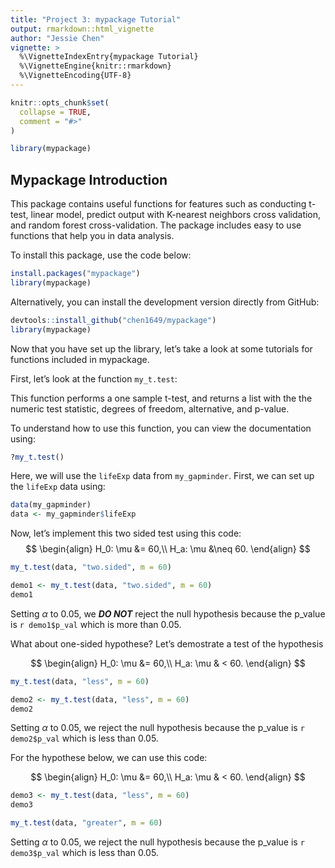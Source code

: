 ```yaml
---
title: "Project 3: mypackage Tutorial"
output: rmarkdown::html_vignette
author: "Jessie Chen"
vignette: >
  %\VignetteIndexEntry{mypackage Tutorial}
  %\VignetteEngine{knitr::rmarkdown}
  %\VignetteEncoding{UTF-8}
---
```


```r
knitr::opts_chunk$set(
  collapse = TRUE,
  comment = "#>"
)
```

```r
library(mypackage)
```

## Mypackage Introduction

This package contains useful functions for features such as conducting t-test, linear model, predict output with K-nearest neighbors cross validation, and random forest cross-validation. The package includes easy to use functions that help you in data analysis. 

To install this package, use the code below:
```r
install.packages("mypackage")
library(mypackage)
```

Alternatively, you can install the development version directly from GitHub:

```r
devtools::install_github("chen1649/mypackage")
library(mypackage)
```

Now that you have set up the library, let's take a look at some tutorials for functions included in mypackage.

First, let's look at the function `my_t.test`:

This function performs a one sample t-test, and returns a list with the the numeric test statistic, degrees of freedom, alternative, and p-value. 

To understand how to use this function, you can view the documentation using:

```r
?my_t.test()
```

Here, we will use the `lifeExp` data from `my_gapminder`.
First, we can set up the `lifeExp` data using:

```r
data(my_gapminder)
data <- my_gapminder$lifeExp
```

Now, let's implement this two sided test using this code:
$$
\begin{align}
H_0: \mu &= 60,\\
H_a: \mu &\neq 60.
\end{align}
$$

```r
my_t.test(data, "two.sided", m = 60)
```

```r
demo1 <- my_t.test(data, "two.sided", m = 60)
demo1
```

Setting $\alpha$ to 0.05, we ***DO NOT*** reject the null hypothesis because the p_value is `r demo1$p_val` which is more than 0.05. 

What about one-sided hypothese? Let's demostrate a test of the hypothesis

$$
\begin{align}
H_0: \mu &= 60,\\
H_a: \mu & < 60.
\end{align}
$$

```r
my_t.test(data, "less", m = 60)
```

```r
demo2 <- my_t.test(data, "less", m = 60)
demo2
```

Setting $\alpha$ to 0.05, we reject the null hypothesis because the p_value is `r demo2$p_val` which is less than 0.05. 

For the hypothese below, we can use this code:

$$
\begin{align}
H_0: \mu &= 60,\\
H_a: \mu & < 60.
\end{align}
$$

```r
demo3 <- my_t.test(data, "less", m = 60)
demo3
```

```r
my_t.test(data, "greater", m = 60)
```

Setting $\alpha$ to 0.05, we reject the null hypothesis because the p_value is `r demo3$p_val` which is less than 0.05. 
